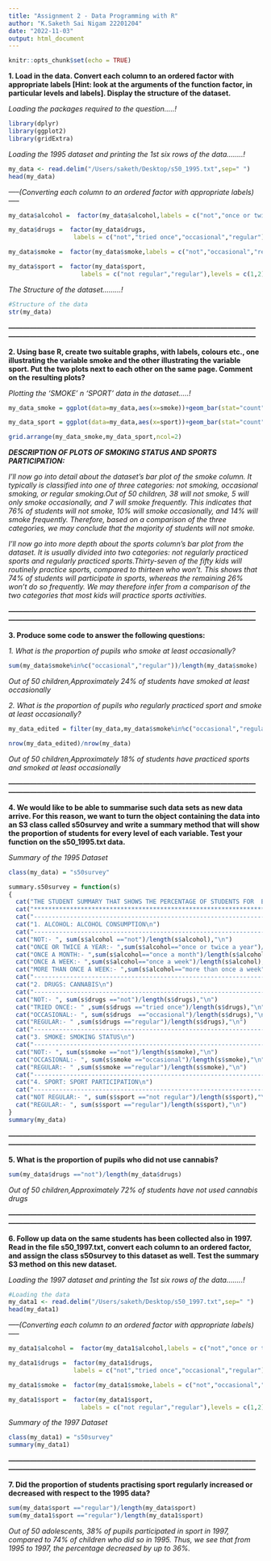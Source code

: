 ```yaml
---
title: "Assignment 2 - Data Programming with R"
author: "K.Saketh Sai Nigam 22201204"
date: "2022-11-03"
output: html_document
---
```


```r
knitr::opts_chunk$set(echo = TRUE)
```

**1. Load in the data. Convert each column to an ordered factor with appropriate labels [Hint: look at the arguments of the function factor, in particular levels and labels]. Display the structure of the dataset. **

*Loading the packages required to the question.....!*

```r
library(dplyr)
library(ggplot2)
library(gridExtra)
```

*Loading the 1995 dataset and printing the 1st six rows of the data........!*
```r
my_data <- read.delim("/Users/saketh/Desktop/s50_1995.txt",sep=" ")
head(my_data)
```

*-----(Converting each column to an ordered factor with appropriate labels)-----*
```r
my_data$alcohol =  factor(my_data$alcohol,labels = c("not","once or twice a year","once a month","once a week","more than once a week"),levels=c(1,2,3,4,5),ordered = TRUE)

my_data$drugs =  factor(my_data$drugs,
                  labels = c("not","tried once","occasional","regular"),levels = c(1,2,3,4),ordered = TRUE)

my_data$smoke =  factor(my_data$smoke,labels = c("not","occasional","regular"),levels=c(1,2,3),ordered=TRUE)

my_data$sport =  factor(my_data$sport,
                    labels = c("not regular","regular"),levels = c(1,2),ordered = TRUE)
```

*The Structure of the dataset.........!*
```r
#Structure of the data
str(my_data)
```

***------------------------------------------------------------------------------------------------------------------------------------------------------------------------------------------------------------------***

**2. Using base R, create two suitable graphs, with labels, colours etc., one illustrating the variable smoke and the other illustrating the variable sport. Put the two plots next to each other on the same page. Comment on the resulting plots?**

*Plotting the 'SMOKE' n 'SPORT' data in the dataset.....!*
```r
my_data_smoke = ggplot(data=my_data,aes(x=smoke))+geom_bar(stat="count",color="green", fill="orange")+theme_minimal()

my_data_sport = ggplot(data=my_data,aes(x=sport))+geom_bar(stat="count",color="green", fill="orange")+theme_minimal()

grid.arrange(my_data_smoke,my_data_sport,ncol=2)
```

***DESCRIPTION OF PLOTS OF SMOKING STATUS AND SPORTS PARTICIPATION:***

*I'll now go into detail about the dataset's bar plot of the smoke column. It typically is classified into one of three categories: not smoking, occasional smoking, or regular smoking.Out of 50 children, 38 will not smoke, 5 will only smoke occasionally, and 7 will smoke frequently. This indicates that 76% of students will not smoke, 10% will smoke occasionally, and 14% will smoke frequently. Therefore, based on a comparison of the three categories, we may conclude that the majority of students will not smoke.*

*I'll now go into more depth about the sports column's bar plot from the dataset. It is usually divided into two categories: not regularly practiced sports and regularly practiced sports.Thirty-seven of the fifty kids will routinely practice sports, compared to thirteen who won't. This shows that 74% of students will participate in sports, whereas the remaining 26% won't do so frequently. We may therefore infer from a comparison of the two categories that most kids will practice sports activities.*

***------------------------------------------------------------------------------------------------------------------------------------------------------------------------------------------------------------------***

**3. Produce some code to answer the following questions:**

*1. What is the proportion of pupils who smoke at least occasionally?* 

```r
sum(my_data$smoke%in%c("occasional","regular"))/length(my_data$smoke)
```

*Out of 50 children,Approximately 24% of students have smoked at least occasionally*

*2. What is the proportion of pupils who regularly practiced sport and smoke at least occasionally?*

```r
my_data_edited = filter(my_data,my_data$smoke%in%c("occasional","regular") & my_data$sport%in%c("regular"))

nrow(my_data_edited)/nrow(my_data)
```

*Out of 50 children,Approximately 18% of students have practiced sports and smoked at least occasionally*

***------------------------------------------------------------------------------------------------------------------------------------------------------------------------------------------------------------------***

**4. We would like to be able to summarise such data sets as new data arrive. For this reason, we want to turn the object containing the data into an S3 class called s50survey and write a summary method that will show the proportion of students for every level of each variable. Test your function on the s50_1995.txt data. **

*Summary of the 1995 Dataset*

```r
class(my_data) = "s50survey"

summary.s50survey = function(s)
{
  cat("THE STUDENT SUMMARY THAT SHOWS THE PERCENTAGE OF STUDENTS FOR  EACH LEVEL OF EACH VARIABLE: \n")
  cat("********************************************************************************************\n")
  cat("------------------------------------------------------------------------------------------\n")
  cat("1. ALCOHOL: ALCOHOL CONSUMPTION\n")
  cat("------------------------------------------------------------------------------------------\n")
  cat("NOT:- ", sum(s$alcohol =="not")/length(s$alcohol),"\n")
  cat("ONCE OR TWICE A YEAR:- ",sum(s$alcohol=="once or twice a year")/length(s$alcohol),"\n")
  cat("ONCE A MONTH:- ",sum(s$alcohol=="once a month")/length(s$alcohol),"\n")
  cat("ONCE A WEEK:- ",sum(s$alcohol=="once a week")/length(s$alcohol),"\n")
  cat("MORE THAN ONCE A WEEK:- ",sum(s$alcohol=="more than once a week")/length(s$alcohol),"\n")
  cat("------------------------------------------------------------------------------------------\n")
  cat("2. DRUGS: CANNABIS\n")
  cat("------------------------------------------------------------------------------------------\n")
  cat("NOT:- ", sum(s$drugs =="not")/length(s$drugs),"\n")
  cat("TRIED ONCE:- " ,sum(s$drugs =="tried once")/length(s$drugs),"\n")
  cat("OCCASIONAL:- ", sum(s$drugs  =="occasional")/length(s$drugs),"\n")
  cat("REGULAR:- " ,sum(s$drugs =="regular")/length(s$drugs),"\n")
  cat("------------------------------------------------------------------------------------------\n")
  cat("3. SMOKE: SMOKING STATUS\n")
  cat("------------------------------------------------------------------------------------------\n")
  cat("NOT:- ", sum(s$smoke =="not")/length(s$smoke),"\n")
  cat("OCCASIONAL:- ", sum(s$smoke =="occasional")/length(s$smoke),"\n")
  cat("REGULAR:- " ,sum(s$smoke =="regular")/length(s$smoke),"\n")
  cat("------------------------------------------------------------------------------------------\n")
  cat("4. SPORT: SPORT PARTICIPATION\n")
  cat("------------------------------------------------------------------------------------------\n")
  cat("NOT REGULAR:- ", sum(s$sport =="not regular")/length(s$sport),"\n")
  cat("REGULAR:- ", sum(s$sport =="regular")/length(s$sport),"\n")
}
summary(my_data)
```

***------------------------------------------------------------------------------------------------------------------------------------------------------------------------------------------------------------------***

**5. What is the proportion of pupils who did not use cannabis?**

```r
sum(my_data$drugs =="not")/length(my_data$drugs)
```

*Out of 50 children,Approximately 72% of students have not used cannabis drugs*

***------------------------------------------------------------------------------------------------------------------------------------------------------------------------------------------------------------------***

**6. Follow up data on the same students has been collected also in 1997. Read in the file s50_1997.txt, convert each column to an ordered factor, and assign the class s50survey to this dataset as well. Test the summary S3 method on this new dataset.**

*Loading the 1997 dataset and printing the 1st six rows of the data........!*
```r
#Loading the data
my_data1 <- read.delim("/Users/saketh/Desktop/s50_1997.txt",sep=" ")
head(my_data1)
```

*-----(Converting each column to an ordered factor with appropriate labels)-----*
```r
my_data1$alcohol =  factor(my_data1$alcohol,labels = c("not","once or twice a year","once a month","once a week","more than once a week"),levels=c(1,2,3,4,5),ordered = TRUE)

my_data1$drugs =  factor(my_data1$drugs,
                  labels = c("not","tried once","occasional","regular"),levels = c(1,2,3,4),ordered = TRUE)

my_data1$smoke =  factor(my_data1$smoke,labels = c("not","occasional","regular"),levels=c(1,2,3),ordered=TRUE)

my_data1$sport =  factor(my_data1$sport,
                    labels = c("not regular","regular"),levels = c(1,2),ordered = TRUE)
```


*Summary of the 1997 Dataset*

```r
class(my_data1) = "s50survey"
summary(my_data1)
```

***------------------------------------------------------------------------------------------------------------------------------------------------------------------------------------------------------------------***

**7. Did the proportion of students practising sport regularly increased or decreased with respect to the 1995 data?**

```r
sum(my_data$sport =="regular")/length(my_data$sport)
sum(my_data1$sport =="regular")/length(my_data1$sport)
```

*Out of 50 adolescents, 38% of pupils participated in sport in 1997, compared to 74% of children who did so in 1995. Thus, we see that from 1995 to 1997, the percentage decreased by up to 36%.*


